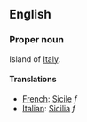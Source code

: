 ==English==

===Proper noun===

Island of [[Italy]].

====Translations====

*[[French]]: [[Sicile]] ''f''
*[[Italian]]: [[Sicilia]] ''f''